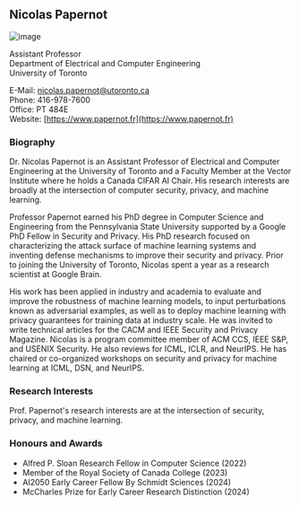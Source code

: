 ## Nicolas Papernot

![image](./images/papernot.jpg)

Assistant Professor<br/>
Department of Electrical and Computer Engineering<br/>
University of Toronto

E-Mail: [nicolas.papernot@utoronto.ca](mailto:nicolas.papernot@utoronto.ca)<br/>
Phone: 416-978-7600<br/>
Office: PT 484E<br/>
Website: [https://www.papernot.fr](https://www.papernot.fr)

### Biography

Dr. Nicolas Papernot is an Assistant Professor of Electrical and Computer Engineering at the University of Toronto and a Faculty Member at the Vector Institute where he holds a Canada CIFAR AI Chair. His research interests are broadly at the intersection of computer security, privacy, and machine learning.

Professor Papernot earned his PhD degree in Computer Science and Engineering from the Pennsylvania State University supported by a Google PhD Fellow in Security and Privacy. His PhD research focused on characterizing the attack surface of machine learning systems and inventing defense mechanisms to improve their security and privacy. Prior to joining the University of Toronto, Nicolas spent a year as a research scientist at Google Brain.

His work has been applied in industry and academia to evaluate and improve the robustness of machine learning models, to input perturbations known as adversarial examples, as well as to deploy machine learning with privacy guarantees for training data at industry scale. He was invited to write technical articles for the CACM and IEEE Security and Privacy Magazine. Nicolas is a program committee member of ACM CCS, IEEE S&P, and USENIX Security. He also reviews for ICML, ICLR, and NeurIPS. He has chaired or co-organized workshops on security and privacy for machine learning at ICML, DSN, and NeurIPS.

### Research Interests

Prof. Papernot's research interests are at the intersection of security, privacy, and machine learning.

### Honours and Awards

- Alfred P. Sloan Research Fellow in Computer Science (2022)
- Member of the Royal Society of Canada College (2023)
- AI2050 Early Career Fellow By Schmidt Sciences (2024)
- McCharles Prize for Early Career Research Distinction (2024)
